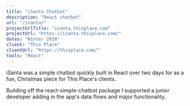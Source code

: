 ```yaml
---
title: "iSanta Chatbot"
description: "React chatbot"
url: "/isanta/"
projectUrlTitle: "isanta.thisplace.com"
projectUrl: "https://isanta.thisplace.com/"
dates: "Winter 2018"
client: "This Place"
clientUrl: "https://thisplace.com/"
tools: "React"
---
```


iSanta was a simple chatbot quickly built in React over two days for as a fun, Christmas piece for This Place's clients.

Building off the react-simple-chatbot package I supported a junior developer adding in the app's data flows and major functionality.
